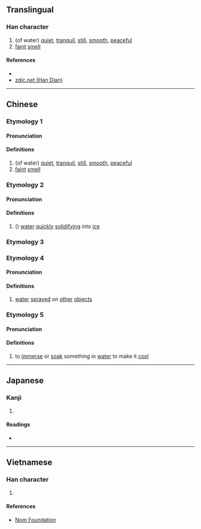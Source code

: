 {{character info/new}}
==Translingual==

===Han character===
{{Han char|rn=85|rad=水|as=10|sn=13|four=38137|canj=ETXC|ids=⿰氵兼}}

# (of water) [[quiet]], [[tranquil]], [[still]], [[smooth]], [[peaceful]]
# [[faint]] [[smell]]

====References====
* {{Han ref|kx=0639.190|dkj=17929|dj=1046.110|hdz=31707.060|uh=6E93|ud=28307|bh=DE49|bd=56905}}
* [http://www.zdic.net/z/1d/js/6E93.htm zdic.net (Han Dian)]

----

==Chinese==
{{zh-forms}}

===Etymology 1===

====Pronunciation====
{{zh-pron
|m=lián
|c=lim4
|mc=1
|oc=y
|ma=
|cat=a,n
}}

====Definitions====
{{zh-hanzi}}

# (of water) [[quiet]], [[tranquil]], [[still]], [[smooth]], [[peaceful]]
# [[faint]] [[smell]]

===Etymology 2===

====Pronunciation====
{{zh-pron
|m=liǎn
|c=lim5
|ma=
|mc=2+3
|cat=n
}}

====Definitions====
{{zh-hanzi}}

# ({{zh-only|溓溓}}) [[water]] [[quickly]] [[solidify]]ing into [[ice]]

===Etymology 3===
{{zh-see|黏|a}}

===Etymology 4===

====Pronunciation====
{{zh-pron
|m=xián
|c=
|ma=
|cat=n
}}

====Definitions====
{{zh-hanzi}}

# [[water]] [[spray]]ed on [[other]] [[object]]s

===Etymology 5===

====Pronunciation====
{{zh-pron
|m=xiàn
|c=
|ma=
|cat=v
}}

====Definitions====
{{zh-hanzi}}

# to [[immerse]] or [[soak]] something in [[water]] to make it [[cool]]

----

==Japanese==

===Kanji===
{{ja-kanji|grade=|rs=水10}}

# {{defn|lang=ja|sort=水10}}

====Readings====
* {{ja-readings|on=[[れん]] (ren), [[でん]] (den), [[ねん]] (nen), [[かん]] (kan)|kun=[[ねばりつく]] (nebaritsuku)}}

----

==Vietnamese==

===Han character===
{{vi-readings|rs=水10| hanviet = rướm}}

# {{defn|lang=vi|sort=水10}}

====References====
* [http://nomfoundation.org/common/nom_details.php?codepoint=6e93 Nom Foundation]